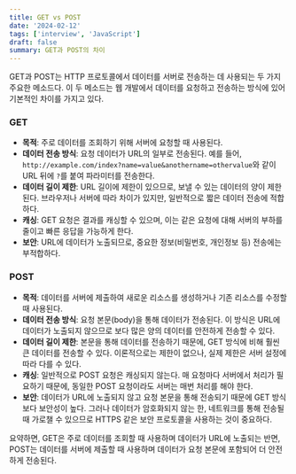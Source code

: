 ```yaml
---
title: GET vs POST
date: '2024-02-12'
tags: ['interview', 'JavaScript']
draft: false
summary: GET과 POST의 차이
---
```


GET과 POST는 HTTP 프로토콜에서 데이터를 서버로 전송하는 데 사용되는 두 가지 주요한 메소드다. 이 두 메소드는 웹 개발에서 데이터를 요청하고 전송하는 방식에 있어 기본적인 차이를 가지고 있다.

### GET
- **목적**: 주로 데이터를 조회하기 위해 서버에 요청할 때 사용된다.
- **데이터 전송 방식**: 요청 데이터가 URL의 일부로 전송된다. 예를 들어, `http://example.com/index?name=value&anothername=othervalue`와 같이 URL 뒤에 `?`를 붙여 파라미터를 전송한다.
- **데이터 길이 제한**: URL 길이에 제한이 있으므로, 보낼 수 있는 데이터의 양이 제한된다. 브라우저나 서버에 따라 차이가 있지만, 일반적으로 짧은 데이터 전송에 적합하다.
- **캐싱**: GET 요청은 결과를 캐싱할 수 있으며, 이는 같은 요청에 대해 서버의 부하를 줄이고 빠른 응답을 가능하게 한다.
- **보안**: URL에 데이터가 노출되므로, 중요한 정보(비밀번호, 개인정보 등) 전송에는 부적합하다.

### POST
- **목적**: 데이터를 서버에 제출하여 새로운 리소스를 생성하거나 기존 리소스를 수정할 때 사용된다.
- **데이터 전송 방식**: 요청 본문(body)을 통해 데이터가 전송된다. 이 방식은 URL에 데이터가 노출되지 않으므로 보다 많은 양의 데이터를 안전하게 전송할 수 있다.
- **데이터 길이 제한**: 본문을 통해 데이터를 전송하기 때문에, GET 방식에 비해 훨씬 큰 데이터를 전송할 수 있다. 이론적으로는 제한이 없으나, 실제 제한은 서버 설정에 따라 다를 수 있다.
- **캐싱**: 일반적으로 POST 요청은 캐싱되지 않는다. 매 요청마다 서버에서 처리가 필요하기 때문에, 동일한 POST 요청이라도 서버는 매번 처리를 해야 한다.
- **보안**: 데이터가 URL에 노출되지 않고 요청 본문을 통해 전송되기 때문에 GET 방식보다 보안성이 높다. 그러나 데이터가 암호화되지 않는 한, 네트워크를 통해 전송될 때 가로챌 수 있으므로 HTTPS 같은 보안 프로토콜을 사용하는 것이 중요하다.

요약하면, GET은 주로 데이터를 조회할 때 사용하며 데이터가 URL에 노출되는 반면, POST는 데이터를 서버에 제출할 때 사용하며 데이터가 요청 본문에 포함되어 더 안전하게 전송된다.